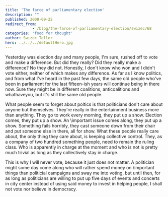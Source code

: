 ```yaml
---
title: 'The farce of parliamentary election'
description: ""
published: 2008-09-22
redirect_from: 
            - /blog/the-farce-of-parliamentary-election/swizec/68
categories: 'food for thought'
author: Swizec Teller
hero: ../../../defaultHero.jpg
---
```

Yesterday was election day and many people, I'm sure, rushed off to vote and make a difference. But did they really? Did they really make a difference? No they did not. Honestly, I don't know who won and I didn't vote either, neither of which makes any difference. As far as I know politics, and from what I've heard in the past few days, the same old people who've been in parliament for the last fifteen-ish years will continue being in there now. Sure they might be in different coalitions, anticoalitions and whathaveyou, but it's still the same old people.

What people seem to forget about poltics is that politicians don't care about anyone but themselves. They're really in the entertainment business more than anything. They go to work every morning, they put up a show. Election comes, they put up a show. An \\important issue comes along, they put up a show. Something fails horribly, they cast someone down from their chair and put someone else in there, all for show. What these people really care about, the only thing they care about, is keeping collective control. They, as a company of two hundred something people, need to remain the ruling class. Who is apparently in charge at the moment and who is not is pretty much trivial as long as they collectively stay in charge.

This is why I will never vote, because it just does not matter. A politician might some day come along who will rather spend money on \\important things than politicial campaigns and sway me into voting, but until then, for as long as politicians are willing to put up five days of events and concerts in city center instead of using said money to invest in helping people, I shall not vote nor believe in democracy.